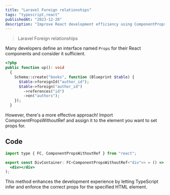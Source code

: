 ```yaml
---
title: "Laravel Foreign relationships"
tags: "typescript,react"
publishedAt: "2023-12-26"
description: "Improve React development efficiency using ComponentPropsWithoutRef."
---
```


> Laravel Foreign relationships

Many developers define an interface named `Props` for their React components and consider it sufficient.

```php
<?php
public function up(): void
  {
    Schema::create("books", function (Blueprint $table) {
      $table->foreignId("author_id");
      $table->foreign("author_id")
        ->references("id")
        ->on("authors");
    });
  }
```

However, there's a more effective approach! Import ComponentPropsWithoutRef and assign it to the element you want to set props for.

## Code

```jsx
import type { FC, ComponentPropsWithoutRef } from "react";

export const DivContainer: FC<ComponentPropsWithoutRef<"div">> = () => (
  <div></div>
);
```

This method enhances the development experience by letting TypeScript infer and enforce the correct props for the specified HTML element.
